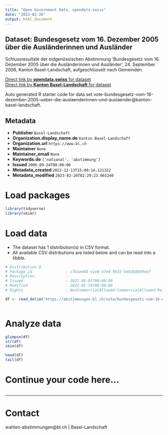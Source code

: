 ```yaml
---
title: "Open Government Data, opendata.swiss"
date: "2023-02-26"
output: html_document
---
```


## Dataset: Bundesgesetz vom 16. Dezember 2005 über die Ausländerinnen und Ausländer

Schlussresultate der eidgenössischen Abstimmung 'Bundesgesetz vom 16. Dezember 2005 über die Ausländerinnen und Ausländer', 24. September 2006, Kanton Basel-Landschaft, aufgeschlüsselt nach Gemeinden.

[Direct link by **opendata.swiss** for dataset](https://opendata.swiss/de/dataset/bundesgesetz-vom-16-dezember-2005-uber-die-auslanderinnen-und-auslander)<br>
[Direct link by **Kanton Basel-Landschaft** for dataset](https://abstimmungen.bl.ch/vote/bundesgesetz-vom-16-dezember-2005-ueber-die-auslaenderinnen-und-auslaender/data)

Auto generated R starter code for data set vote-bundesgesetz-vom-16-dezember-2005-ueber-die-auslaenderinnen-und-auslaender@kanton-basel-landschaft.

## Metadata

- **Publisher** `Basel-Landschaft`
- **Organization.display_name.de** `Kanton Basel-Landschaft`
- **Organization.url** `https://www.bl.ch`
- **Maintainer** `None`
- **Maintainer_email** `None`
- **Keywords.de** `['national', 'abstimmung']`
- **Issued** `2006-09-24T00:00:00`
- **Metadata_created** `2022-12-13T15:00:14.121322`
- **Metadata_modified** `2023-02-26T02:29:23.965240`


# Load packages

```r

library(tidyverse)
library(skimr)

```

# Load data

-   The dataset has 1 distribution(s) in CSV format.
-   All available CSV distributions are listed below and can be read into a tibble.

```r

# Distribution 0
# Package_id               : cfb1ee68-e1e0-47e4-9933-b492b8899ebf
# Description              : 
# Issued                   : 2021-09-01T00:00:00
# Modified                 : 2022-01-19T00:00:00
# Rights                   : NonCommercialAllowed-CommercialAllowed-ReferenceRequired

df <- read_delim('https://abstimmungen.bl.ch/vote/bundesgesetz-vom-16-dezember-2005-ueber-die-auslaenderinnen-und-auslaender/data-csv')



```

# Analyze data

```r

glimpse(df)
str(df)
skim(df)

head(df)
tail(df)

```

# Continue your code here...

```r

```

------------------------------------------------------------------------

# Contact

wahlen-abstimmungen@bl.ch | Basel-Landschaft
